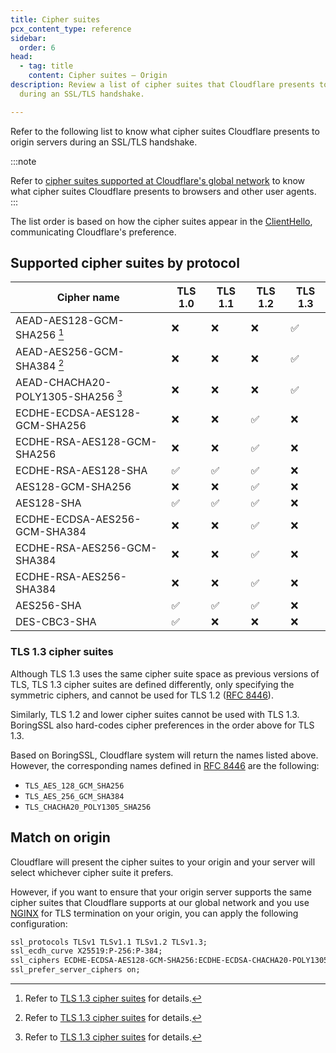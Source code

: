 ```yaml
---
title: Cipher suites
pcx_content_type: reference
sidebar:
  order: 6
head:
  - tag: title
    content: Cipher suites — Origin
description: Review a list of cipher suites that Cloudflare presents to origins
  during an SSL/TLS handshake.

---
```


Refer to the following list to know what cipher suites Cloudflare presents to origin servers during an SSL/TLS handshake.

:::note

Refer to [cipher suites supported at Cloudflare's global network](/ssl/edge-certificates/additional-options/cipher-suites/supported-cipher-suites/) to know what cipher suites Cloudflare presents to browsers and other user agents.
:::

The list order is based on how the cipher suites appear in the [ClientHello](https://www.cloudflare.com/learning/ssl/what-happens-in-a-tls-handshake/#:~:text=client%20hello), communicating Cloudflare's preference.

## Supported cipher suites by protocol

| Cipher name                        | TLS 1.0 | TLS 1.1 | TLS 1.2 | TLS 1.3 |
| ---------------------------------- | ------- | ------- | ------- | ------- |
| AEAD-AES128-GCM-SHA256 [^1]        | ❌       | ❌       | ❌       | ✅       |
| AEAD-AES256-GCM-SHA384 [^1]        | ❌       | ❌       | ❌       | ✅       |
| AEAD-CHACHA20-POLY1305-SHA256 [^1] | ❌       | ❌       | ❌       | ✅       |
| ECDHE-ECDSA-AES128-GCM-SHA256      | ❌       | ❌       | ✅       | ❌       |
| ECDHE-RSA-AES128-GCM-SHA256        | ❌       | ❌       | ✅       | ❌       |
| ECDHE-RSA-AES128-SHA               | ✅       | ✅       | ✅       | ❌       |
| AES128-GCM-SHA256                  | ❌       | ❌       | ✅       | ❌       |
| AES128-SHA                         | ✅       | ✅       | ✅       | ❌       |
| ECDHE-ECDSA-AES256-GCM-SHA384      | ❌       | ❌       | ✅       | ❌       |
| ECDHE-RSA-AES256-GCM-SHA384        | ❌       | ❌       | ✅       | ❌       |
| ECDHE-RSA-AES256-SHA384            | ❌       | ❌       | ✅       | ❌       |
| AES256-SHA                         | ✅       | ✅       | ✅       | ❌       |
| DES-CBC3-SHA                       | ✅       | ❌       | ❌       | ❌       |

### TLS 1.3 cipher suites

Although TLS 1.3 uses the same cipher suite space as previous versions of TLS, TLS 1.3 cipher suites are defined differently, only specifying the symmetric ciphers, and cannot be used for TLS 1.2 ([RFC 8446](https://www.rfc-editor.org/rfc/rfc8446.html)).

Similarly, TLS 1.2 and lower cipher suites cannot be used with TLS 1.3. BoringSSL also hard-codes cipher preferences in the order above for TLS 1.3.

Based on BoringSSL, Cloudflare system will return the names listed above. However, the corresponding names defined in [RFC 8446](https://www.rfc-editor.org/rfc/rfc8446.html) are the following:

- `TLS_AES_128_GCM_SHA256`
- `TLS_AES_256_GCM_SHA384`
- `TLS_CHACHA20_POLY1305_SHA256`

## Match on origin

Cloudflare will present the cipher suites to your origin and your server will select whichever cipher suite it prefers.

However, if you want to ensure that your origin server supports the same cipher suites that Cloudflare supports at our global network and you use [NGINX](https://en.wikipedia.org/wiki/Nginx) for TLS termination on your origin, you can apply the following configuration:

```txt
ssl_protocols TLSv1 TLSv1.1 TLSv1.2 TLSv1.3;
ssl_ecdh_curve X25519:P-256:P-384;
ssl_ciphers ECDHE-ECDSA-AES128-GCM-SHA256:ECDHE-ECDSA-CHACHA20-POLY1305:ECDHE-RSA-AES128-GCM-SHA256:ECDHE-RSA-CHACHA20-POLY1305:ECDHE+AES128:RSA+AES128:ECDHE+AES256:RSA+AES256:ECDHE+3DES:RSA+3DES;
ssl_prefer_server_ciphers on;
```

[^1]: Refer to [TLS 1.3 cipher suites](#tls-13-cipher-suites) for details.